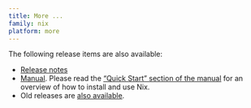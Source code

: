 ```yaml
---
title: More ...
family: nix
platform: more
---
```


The following release items are also available:

- [Release notes](/manual/nix/stable/release-notes/rl-2.19)
- [Manual](/manual/nix/stable). Please read the [“Quick Start” section of the manual](/manual/nix/stable/quick-start) for an overview of how to install and use Nix.
- Old releases are [also available](https://releases.nixos.org/?prefix=nix).

